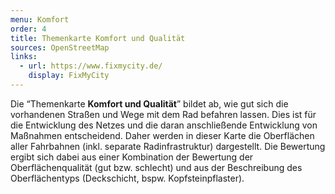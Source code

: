 ```yaml
---
menu: Komfort
order: 4
title: Themenkarte Komfort und Qualität
sources: OpenStreetMap
links:
  - url: https://www.fixmycity.de/
    display: FixMyCity
---
```

Die “Themenkarte **Komfort und Qualität**” bildet ab, wie gut sich die vorhandenen Straßen und Wege mit dem Rad befahren lassen. Dies ist für die Entwicklung des Netzes und die daran anschließende Entwicklung von Maßnahmen entscheidend. Daher werden in dieser Karte die Oberflächen aller Fahrbahnen (inkl. separate Radinfrastruktur) dargestellt. Die Bewertung ergibt sich dabei aus einer Kombination der Bewertung der Oberflächenqualität (gut bzw. schlecht) und aus der Beschreibung des Oberflächentyps (Deckschicht, bspw. Kopfsteinpflaster).
